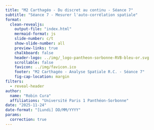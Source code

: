 ```yaml
---
title: "M2 Carthagéo - Du discret au continu - Séance 7"
subtitle: "Séance 7 - Mesurer l'auto-corrélation spatiale"
format:
  clean-revealjs:
    output-file: "index.html"
    mermaid-format: js
    slide-number: c/t
    show-slide-number: all
    preview-links: true
    chalkboard: false
    header-logo: ../img/_logo-pantheon-sorbonne-RVB-bleu-or.svg
    scrollable: false
    favicon: ../img/favicon.ico
    footer: "M2 Carthagéo - Analyse Spatiale R.C. - Séance 7"
    fig-cap-location: margin
filters:
  - reveal-header
author: 
  name: "Robin Cura"
  affiliations: "Université Paris 1 Panthéon-Sorbonne"
date: "2025-11-24"
date-format: "[Lundi] DD/MM/YYYY"
params:
  correction: true
---
```


